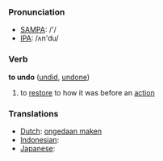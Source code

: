 === Pronunciation ===
*[[w:SAMPA|SAMPA]]: /'/
*[[w:IPA|IPA]]: /ʌn'du/

=== Verb ===

'''to undo''' ([[undid]], [[undone]])

# to [[restore]] to how it was before an [[action]]

=== Translations ===
*[[Dutch]]: [[ongedaan maken]]
*[[Indonesian]]: [[]]
*[[Japanese]]: [[]]